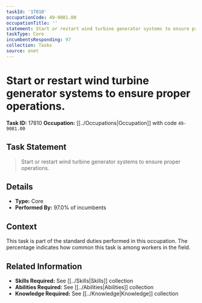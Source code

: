 ```yaml
---
taskId: '17810'
occupationCode: 49-9081.00
occupationTitle: ''
statement: Start or restart wind turbine generator systems to ensure proper operations.
taskType: Core
incumbentsResponding: 97
collection: Tasks
source: onet
---
```

# Start or restart wind turbine generator systems to ensure proper operations.

**Task ID:** 17810
**Occupation:** [[../Occupations|Occupation]] with code `49-9081.00`

## Task Statement

> Start or restart wind turbine generator systems to ensure proper operations.

## Details

- **Type:** Core
- **Performed By:** 97.0% of incumbents

## Context

This task is part of the standard duties performed in this occupation. The percentage indicates how common this task is among workers in the field.

## Related Information

- **Skills Required:** See [[../Skills|Skills]] collection
- **Abilities Required:** See [[../Abilities|Abilities]] collection
- **Knowledge Required:** See [[../Knowledge|Knowledge]] collection
